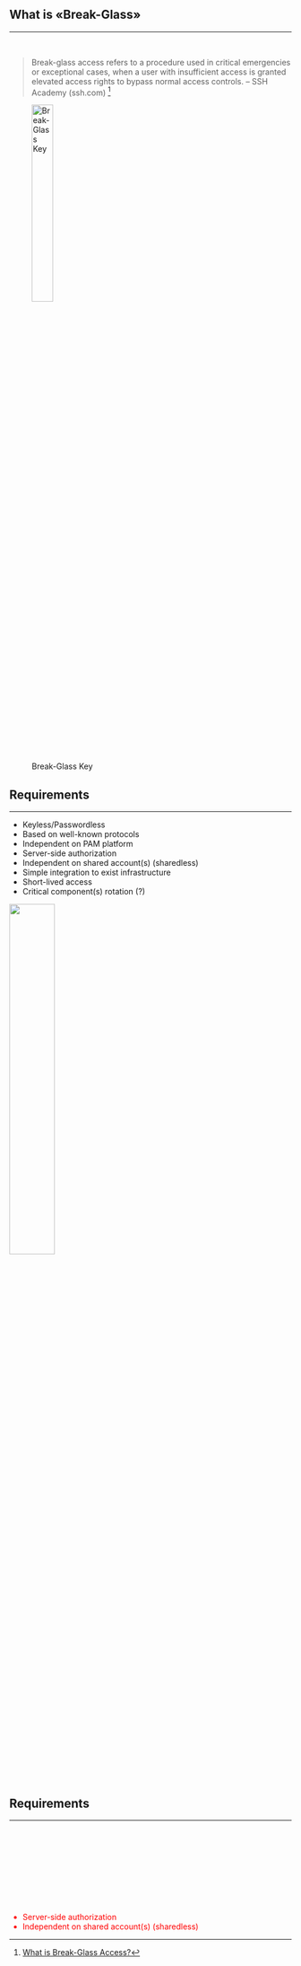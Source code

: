 ## What is «Break-Glass»

<hr class="hr-blue">

<br>

>Break-glass access refers to a procedure used in critical emergencies or
exceptional cases, when a user with insufficient access is granted elevated
access rights to bypass normal access controls. -- SSH Academy (ssh.com) [^bg]

![Break-Glass Key](/src/images/break-glass.png){width=30% fig-align="center" #fig-bg-key}

[^bg]: [What is Break-Glass Access?](https://www.ssh.com/academy/secrets-management/what-is-break-glass-access){target=_blank}

## Requirements

<hr class="hr-blue">

::: {auto-animate=true}
::: {.incremental}
- Keyless/Passwordless
- Based on well-known protocols
- Independent on PAM platform
- Server-side authorization
- Independent on shared account(s) (sharedless)
- Simple integration to exist infrastructure
- Short-lived access
- Critical component(s) rotation (?)
:::
:::

:::{.fragment}
![](/src/images/openssh-cert-logo.svg){width=40% fig-align="center"}
:::

## Requirements

<hr class="hr-blue">

::: {auto-animate=true}
::: {style="margin-top: 163px; font-size: 1em; color: red;"}
- Server-side authorization
- Independent on shared account(s) (sharedless)
:::
:::

